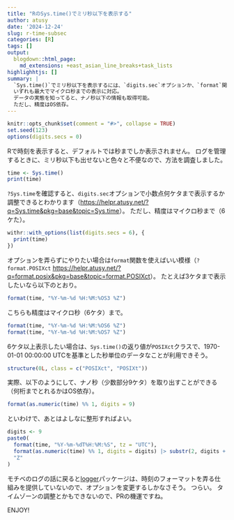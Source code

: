 ```yaml
---
title: "RのSys.time()でミリ秒以下を表示する"
author: atusy
date: '2024-12-24'
slug: r-time-subsec
categories: [R]
tags: []
output:
  blogdown::html_page:
    md_extensions: +east_asian_line_breaks+task_lists
highlighhtjs: []
summary: |
  `Sys.time()`でミリ秒以下を表示するには、`digits.sec`オプションか、`format`関数を使うといいよ。
  いずれも最大でマイクロ秒までの表示に対応。
  データの実態を知ってると、ナノ秒以下の情報も取得可能。
  ただし、精度はOS依存。
---
```


```r
knitr::opts_chunk$set(comment = "#>", collapse = TRUE)
set.seed(123)
options(digits.secs = 0)
```

Rで時刻を表示すると、デフォルトでは秒までしか表示されません。
ログを管理するときに、ミリ秒以下も出せないと色々と不便なので、方法を調査しました。

```r
time <- Sys.time()
print(time)
```

`?Sys.time`を確認すると、`digits.sec`オプションで小数点何ケタまで表示するか調整できるとわかります（<https://helpr.atusy.net/?q=Sys.time&pkg=base&topic=Sys.time>）。
ただし、精度はマイクロ秒まで（6ケた）。


```r
withr::with_options(list(digits.secs = 6), {
  print(time)
})
```

オプションを弄らずにやりたい場合は`format`関数を使えばいい模様（`?format.POSIXct` <https://helpr.atusy.net/?q=format.posix&pkg=base&topic=format.POSIXct>）。
たとえば3ケタまで表示したいなら以下のとおり。

```r
format(time, "%Y-%m-%d %H:%M:%OS3 %Z")
```

こちらも精度はマイクロ秒（6ケタ）まで。

```r
format(time, "%Y-%m-%d %H:%M:%OS6 %Z")
format(time, "%Y-%m-%d %H:%M:%OS7 %Z")
```

6ケタ以上表示したい場合は、`Sys.time()`の返り値が`POSIXct`クラスで、1970-01-01 00:00:00 UTCを基準とした秒単位のデータなことが利用できそう。

```r
structure(0L, class = c("POSIXct", "POSIXt"))
```

実際、以下のようにして、ナノ秒（少数部分9ケタ）を取り出すことができる（何桁までとれるかはOS依存）。

```r
format(as.numeric(time) %% 1, digits = 9)
```

といわけで、あとはよしなに整形すればよい。

```r
digits <- 9
paste0(
  format(time, "%Y-%m-%dT%H:%M:%S", tz = "UTC"),
  format(as.numeric(time) %% 1, digits = digits) |> substr(2, digits + 2),
  "Z"
)
```

モチベのログの話に戻ると[logger](https://daroczig.github.io/logger)パッケージは、時刻のフォーマットを弄る仕組みを提供していないので、オプションを変更するしかなさそう。
つらい。
タイムゾーンの調整とかもできないので、PRの機運ですね。

ENJOY!
